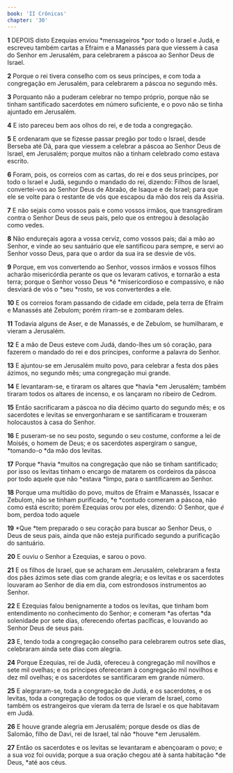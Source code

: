 ```yaml
---
book: 'II Crônicas'
chapter: '30'
---
```


**1** DEPOIS disto Ezequias enviou *mensageiros *por todo o Israel e Judá, e escreveu também cartas a Efraim e a Manassés para que viessem à casa do Senhor em Jerusalém, para celebrarem a páscoa ao Senhor Deus de Israel.

**2** Porque o rei tivera conselho com os seus príncipes, e com toda a congregação em Jerusalém, para celebrarem a páscoa no segundo mês.

**3** Porquanto não a puderam celebrar no tempo próprio, porque não se tinham santificado sacerdotes em número suficiente, e o povo não se tinha ajuntado em Jerusalém.

**4** E isto pareceu bem aos olhos do rei, e de toda a congregação.

**5** E ordenaram que se fizesse passar pregão por todo o Israel, desde Berseba até Dã, para que viessem a celebrar a páscoa ao Senhor Deus de Israel, em Jerusalém; porque muitos não a tinham celebrado como estava escrito.

**6** Foram, pois, os correios com as cartas, do rei e dos seus príncipes, por todo o Israel e Judá, segundo o mandado do rei, dizendo: Filhos de Israel, convertei-vos ao Senhor Deus de Abraão, de Isaque e de Israel; para que ele se volte para o restante de vós que escapou da mão dos reis da Assíria.

**7** E não sejais como vossos pais e como vossos irmãos, que transgrediram contra o Senhor Deus de seus pais, pelo que os entregou à desolação como vedes.

**8** Não endureçais agora a vossa cerviz, como vossos pais; dai a mão ao Senhor, e vinde ao seu santuário que ele santificou para sempre, e servi ao Senhor vosso Deus, para que o ardor da sua ira se desvie de vós.

**9** Porque, em vos convertendo ao Senhor, vossos irmãos e vossos filhos acharão misericórdia perante os que os levaram cativos, e tornarão a esta terra; porque o Senhor vosso Deus *é *misericordioso e compassivo, e não desviará de vós o *seu *rosto, se vos converterdes a ele.

**10** E os correios foram passando de cidade em cidade, pela terra de Efraim e Manassés até Zebulom; porém riram-se e zombaram deles.

**11** Todavia alguns de Aser, e de Manassés, e de Zebulom, se humilharam, e vieram a Jerusalém.

**12** E a mão de Deus esteve com Judá, dando-lhes um só coração, para fazerem o mandado do rei e dos príncipes, conforme a palavra do Senhor.

**13** E ajuntou-se em Jerusalém muito povo, para celebrar a festa dos pães ázimos, no segundo mês; uma congregação mui grande.

**14** E levantaram-se, e tiraram os altares que *havia *em Jerusalém; também tiraram todos os altares de incenso, e os lançaram no ribeiro de Cedrom.

**15** Então sacrificaram a páscoa no dia décimo quarto do segundo mês; e os sacerdotes e levitas se envergonharam e se santificaram e trouxeram holocaustos à casa do Senhor.

**16** E puseram-se no seu posto, segundo o seu costume, conforme a lei de Moisés, o homem de Deus; e os sacerdotes aspergiram o sangue, *tomando-o *da mão dos levitas.

**17** Porque *havia *muitos na congregação que não se tinham santificado; por isso os levitas tinham o encargo de matarem os cordeiros da páscoa por todo aquele que não *estava *limpo, para o santificarem ao Senhor.

**18** Porque uma multidão do povo, muitos de Efraim e Manassés, Issacar e Zebulom, não se tinham purificado, *e *contudo comeram a páscoa, não como está escrito; porém Ezequias orou por eles, dizendo: O Senhor, que _é_ bom, perdoa todo aquele

**19** *Que *tem preparado o seu coração para buscar ao Senhor Deus, o Deus de seus pais, ainda que não esteja purificado segundo a purificação do santuário.

**20** E ouviu o Senhor a Ezequias, e sarou o povo.

**21** E os filhos de Israel, que se acharam em Jerusalém, celebraram a festa dos pães ázimos sete dias com grande alegria; e os levitas e os sacerdotes louvaram ao Senhor de dia em dia, com estrondosos instrumentos ao Senhor.

**22** E Ezequias falou benignamente a todos os levitas, que tinham bom entendimento no conhecimento do Senhor; e comeram *as ofertas *da solenidade por sete dias, oferecendo ofertas pacíficas, e louvando ao Senhor Deus de seus pais.

**23** E, tendo toda a congregação conselho para celebrarem outros sete dias, celebraram ainda sete dias com alegria.

**24** Porque Ezequias, rei de Judá, ofereceu à congregação mil novilhos e sete mil ovelhas; e os príncipes ofereceram à congregação mil novilhos e dez mil ovelhas; e os sacerdotes se santificaram em grande número.

**25** E alegraram-se, toda a congregação de Judá, e os sacerdotes, e os levitas, toda a congregação de todos os que vieram de Israel, como também os estrangeiros que vieram da terra de Israel e os que habitavam em Judá.

**26** E houve grande alegria em Jerusalém; porque desde os dias de Salomão, filho de Davi, rei de Israel, tal não *houve *em Jerusalém.

**27** Então os sacerdotes e os levitas se levantaram e abençoaram o povo; e a sua voz foi ouvida; porque a sua oração chegou até à santa habitação *de Deus, *até aos céus.
